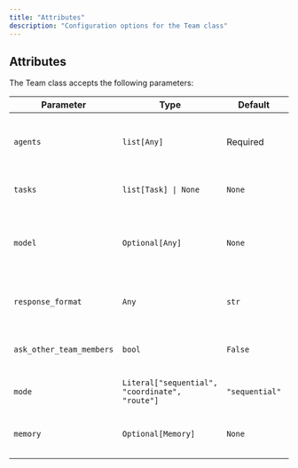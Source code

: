 ```yaml
---
title: "Attributes"
description: "Configuration options for the Team class"
---
```


## Attributes

The Team class accepts the following parameters:

| Parameter | Type | Default | Description |
|-----------|------|---------|-------------|
| `agents` | `list[Any]` | Required | List of Agent instances to use as team members |
| `tasks` | `list[Task] \| None` | `None` | List of tasks to execute (optional) |
| `model` | `Optional[Any]` | `None` | Model provider for internal agents (leader, router) |
| `response_format` | `Any` | `str` | Response format for the final output |
| `ask_other_team_members` | `bool` | `False` | Flag to add other agents as tools |
| `mode` | `Literal["sequential", "coordinate", "route"]` | `"sequential"` | Operational mode for the team |
| `memory` | `Optional[Memory]` | `None` | Shared memory for team coordination |
